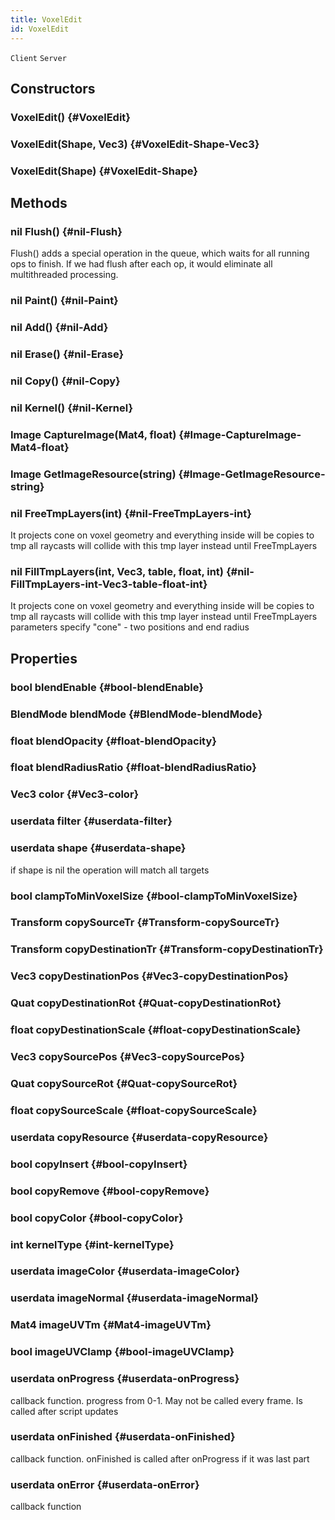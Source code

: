 ```yaml
---
title: VoxelEdit
id: VoxelEdit
---
```

`Client`
`Server`

## Constructors

### VoxelEdit() {#VoxelEdit}

### VoxelEdit(Shape, Vec3) {#VoxelEdit-Shape-Vec3}

### VoxelEdit(Shape) {#VoxelEdit-Shape}

## Methods

### nil Flush() {#nil-Flush}
Flush() adds a special operation in the queue, which waits for all running ops to finish.
If we had flush after each op, it would eliminate all multithreaded processing.

### nil Paint() {#nil-Paint}

### nil Add() {#nil-Add}

### nil Erase() {#nil-Erase}

### nil Copy() {#nil-Copy}

### nil Kernel() {#nil-Kernel}

### Image CaptureImage(Mat4, float) {#Image-CaptureImage-Mat4-float}

### Image GetImageResource(string) {#Image-GetImageResource-string}

### nil FreeTmpLayers(int) {#nil-FreeTmpLayers-int}
It projects cone on voxel geometry and everything inside will be copies to tmp
all raycasts will collide with this tmp layer instead until FreeTmpLayers

### nil FillTmpLayers(int, Vec3, table, float, int) {#nil-FillTmpLayers-int-Vec3-table-float-int}
It projects cone on voxel geometry and everything inside will be copies to tmp
all raycasts will collide with this tmp layer instead until FreeTmpLayers
parameters specify "cone" - two positions and end radius

## Properties

### bool blendEnable {#bool-blendEnable}

### BlendMode blendMode {#BlendMode-blendMode}

### float blendOpacity {#float-blendOpacity}

### float blendRadiusRatio {#float-blendRadiusRatio}

### Vec3 color {#Vec3-color}

### userdata filter {#userdata-filter}

### userdata shape {#userdata-shape}
if shape is nil the operation will match all targets 

### bool clampToMinVoxelSize {#bool-clampToMinVoxelSize}

### Transform copySourceTr {#Transform-copySourceTr}

### Transform copyDestinationTr {#Transform-copyDestinationTr}

### Vec3 copyDestinationPos {#Vec3-copyDestinationPos}

### Quat copyDestinationRot {#Quat-copyDestinationRot}

### float copyDestinationScale {#float-copyDestinationScale}

### Vec3 copySourcePos {#Vec3-copySourcePos}

### Quat copySourceRot {#Quat-copySourceRot}

### float copySourceScale {#float-copySourceScale}

### userdata copyResource {#userdata-copyResource}

### bool copyInsert {#bool-copyInsert}

### bool copyRemove {#bool-copyRemove}

### bool copyColor {#bool-copyColor}

### int kernelType {#int-kernelType}

### userdata imageColor {#userdata-imageColor}

### userdata imageNormal {#userdata-imageNormal}

### Mat4 imageUVTm {#Mat4-imageUVTm}

### bool imageUVClamp {#bool-imageUVClamp}

### userdata onProgress {#userdata-onProgress}
callback function. progress from 0-1. May not be called every frame. Is called after script updates 

### userdata onFinished {#userdata-onFinished}
callback function. onFinished is called after onProgress if it was last part

### userdata onError {#userdata-onError}
callback function

